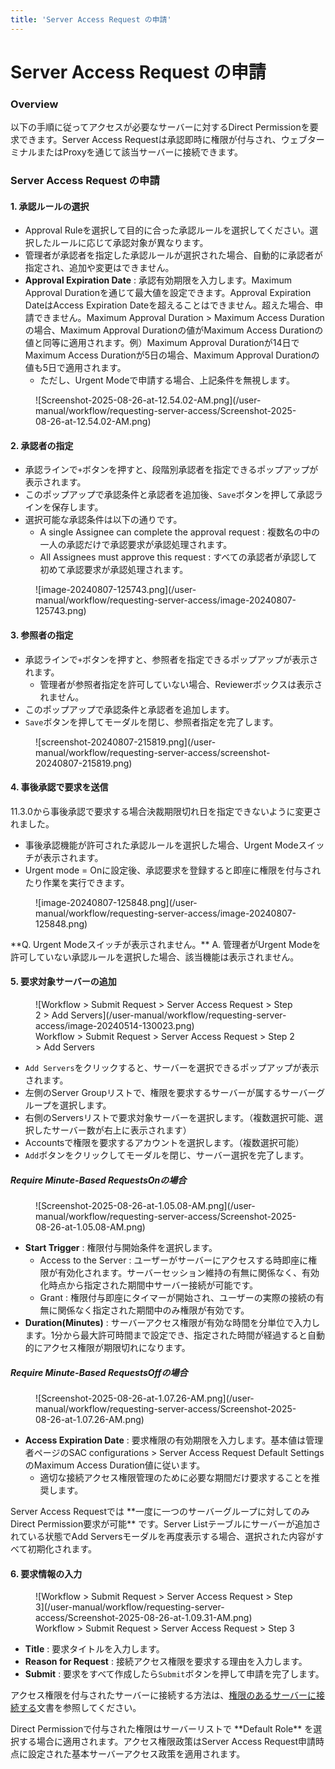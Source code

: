 ```yaml
---
title: 'Server Access Request の申請'
---
```



# Server Access Request の申請

### Overview

以下の手順に従ってアクセスが必要なサーバーに対するDirect Permissionを要求できます。Server Access Requestは承認即時に権限が付与され、ウェブターミナルまたはProxyを通じて該当サーバーに接続できます。


### Server Access Request の申請

#### 1. 承認ルールの選択

* Approval Ruleを選択して目的に合った承認ルールを選択してください。選択したルールに応じて承認対象が異なります。
* 管理者が承認者を指定した承認ルールが選択された場合、自動的に承認者が指定され、追加や変更はできません。
*  **Approval Expiration Date** : 承認有効期限を入力します。Maximum Approval Durationを通じて最大値を設定できます。Approval Expiration DateはAccess Expiration Dateを超えることはできません。超えた場合、申請できません。Maximum Approval Duration &gt; Maximum Access Durationの場合、Maximum Approval Durationの値がMaximum Access Durationの値と同等に適用されます。例）Maximum Approval Durationが14日でMaximum Access Durationが5日の場合、Maximum Approval Durationの値も5日で適用されます。
    * ただし、Urgent Modeで申請する場合、上記条件を無視します。

<figure data-layout="center" data-align="center">
![Screenshot-2025-08-26-at-12.54.02-AM.png](/user-manual/workflow/requesting-server-access/Screenshot-2025-08-26-at-12.54.02-AM.png)
</figure>

#### 2. 承認者の指定

* 承認ラインで`+`ボタンを押すと、段階別承認者を指定できるポップアップが表示されます。
* このポップアップで承認条件と承認者を追加後、`Save`ボタンを押して承認ラインを保存します。
* 選択可能な承認条件は以下の通りです。
    * A single Assignee can complete the approval request : 複数名の中の一人の承認だけで承認要求が承認処理されます。
    * All Assignees must approve this request : すべての承認者が承認して初めて承認要求が承認処理されます。

<figure data-layout="center" data-align="center">
![image-20240807-125743.png](/user-manual/workflow/requesting-server-access/image-20240807-125743.png)
</figure>

#### 3. 参照者の指定

* 承認ラインで`+`ボタンを押すと、参照者を指定できるポップアップが表示されます。
    * 管理者が参照者指定を許可していない場合、Reviewerボックスは表示されません。
* このポップアップで承認条件と承認者を追加します。
* `Save`ボタンを押してモーダルを閉じ、参照者指定を完了します。

<figure data-layout="center" data-align="center">
![screenshot-20240807-215819.png](/user-manual/workflow/requesting-server-access/screenshot-20240807-215819.png)
</figure>

#### 4. 事後承認で要求を送信

<Callout type="info">
11.3.0から事後承認で要求する場合決裁期限切れ日を指定できないように変更されました。
</Callout>

* 事後承認機能が許可された承認ルールを選択した場合、Urgent Modeスイッチが表示されます。
* Urgent mode = Onに設定後、承認要求を登録すると即座に権限を付与されたり作業を実行できます。

<figure data-layout="center" data-align="center">
![image-20240807-125848.png](/user-manual/workflow/requesting-server-access/image-20240807-125848.png)
</figure>

<Callout type="important">
**Q. Urgent Modeスイッチが表示されません。**
A. 管理者がUrgent Modeを許可していない承認ルールを選択した場合、該当機能は表示されません。
</Callout>

#### 5. 要求対象サーバーの追加

<figure data-layout="center" data-align="center">
![Workflow &gt; Submit Request &gt; Server Access Request &gt; Step 2 &gt; Add Servers](/user-manual/workflow/requesting-server-access/image-20240514-130023.png)
<figcaption>
Workflow &gt; Submit Request &gt; Server Access Request &gt; Step 2 &gt; Add Servers
</figcaption>
</figure>

* `Add Servers`をクリックすると、サーバーを選択できるポップアップが表示されます。
* 左側のServer Groupリストで、権限を要求するサーバーが属するサーバーグループを選択します。
* 右側のServersリストで要求対象サーバーを選択します。（複数選択可能、選択したサーバー数が右上に表示されます）
* Accountsで権限を要求するアカウントを選択します。（複数選択可能）
* `Add`ボタンをクリックしてモーダルを閉じ、サーバー選択を完了します。

##### Require Minute-Based RequestsOnの場合

<figure data-layout="center" data-align="center">
![Screenshot-2025-08-26-at-1.05.08-AM.png](/user-manual/workflow/requesting-server-access/Screenshot-2025-08-26-at-1.05.08-AM.png)
</figure>

*  **Start Trigger**  : 権限付与開始条件を選択します。
    * Access to the Server : ユーザーがサーバーにアクセスする時即座に権限が有効化されます。サーバーセッション維持の有無に関係なく、有効化時点から指定された期間中サーバー接続が可能です。
    * Grant : 権限付与即座にタイマーが開始され、ユーザーの実際の接続の有無に関係なく指定された期間中のみ権限が有効です。
*  **Duration(Minutes)** : サーバーアクセス権限が有効な時間を分単位で入力します。1分から最大許可時間まで設定でき、指定された時間が経過すると自動的にアクセス権限が期限切れになります。

##### Require Minute-Based RequestsOffの場合

<figure data-layout="center" data-align="center">
![Screenshot-2025-08-26-at-1.07.26-AM.png](/user-manual/workflow/requesting-server-access/Screenshot-2025-08-26-at-1.07.26-AM.png)
</figure>

*  **Access Expiration Date**  : 要求権限の有効期限を入力します。基本値は管理者ページのSAC configurations &gt; Server Access Request Default SettingsのMaximum Access Duration値に従います。
    * 適切な接続アクセス権限管理のために必要な期間だけ要求することを推奨します。

<Callout type="important">
Server Access Requestでは **一度に一つのサーバーグループに対してのみDirect Permission要求が可能** です。Server Listテーブルにサーバーが追加されている状態でAdd Serversモーダルを再度表示する場合、選択された内容がすべて初期化されます。
</Callout>

#### 6. 要求情報の入力

<figure data-layout="center" data-align="center">
![Workflow &gt; Submit Request &gt; Server Access Request &gt; Step 3](/user-manual/workflow/requesting-server-access/Screenshot-2025-08-26-at-1.09.31-AM.png)
<figcaption>
Workflow &gt; Submit Request &gt; Server Access Request &gt; Step 3
</figcaption>
</figure>

*  **Title**  : 要求タイトルを入力します。
*  **Reason for Request**  : 接続アクセス権限を要求する理由を入力します。
*  **Submit**  : 要求をすべて作成したら`Submit`ボタンを押して申請を完了します。

アクセス権限を付与されたサーバーに接続する方法は、[権限のあるサーバーに接続する](../server-access-control/connecting-to-authorized-servers)文書を参照してください。

<Callout type="info">
Direct Permissionで付与された権限はサーバーリストで **Default Role** を選択する場合に適用されます。アクセス権限政策はServer Access Request申請時点に設定された基本サーバーアクセス政策を適用されます。
</Callout>
